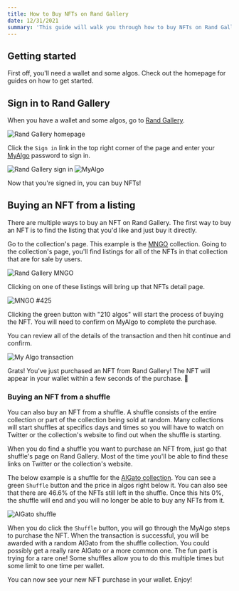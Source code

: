 ```yaml
---
title: How to Buy NFTs on Rand Gallery
date: 12/31/2021
summary: 'This guide will walk you through how to buy NFTs on Rand Gallery.'
---
```


## Getting started

First off, you'll need a wallet and some algos. Check out the <Link href="/"><a>homepage</a></Link> for guides on how to get started.

## Sign in to Rand Gallery

When you have a wallet and some algos, go to <a href='https://www.randgallery.com' target='_blank' rel='noreferrer'>Rand Gallery</a>.

![Rand Gallery homepage](/uploads/how-to-buy-nfts-on-rand-gallery/rand-gallery-homepage.png)

Click the `Sign in` link in the top right corner of the page and enter your [MyAlgo](https://myalgo.com/) password to sign in.

![Rand Gallery sign in](/uploads/how-to-buy-nfts-on-rand-gallery/sign-in.png)
![MyAlgo](/uploads/how-to-buy-nfts-on-rand-gallery/my-algo.png)

Now that you're signed in, you can buy NFTs!


## Buying an NFT from a listing

There are multiple ways to buy an NFT on Rand Gallery. The first way to buy an NFT is to find the listing that you'd like and just buy it directly.

Go to the collection's page. This example is the [MNGO](https://www.randgallery.com/collection/mngo/) collection. Going to the collection's page, you'll find listings for all of the NFTs in that collection that are for sale by users.

![Rand Gallery MNGO](/uploads/how-to-buy-nfts-on-rand-gallery/mngo.png)

Clicking on one of these listings will bring up that NFTs detail page.

![MNGO #425](/uploads/how-to-buy-nfts-on-rand-gallery/mngo-425.png)

Clicking the green button with "210 algos" will start the process of buying the NFT. You will need to confirm on MyAlgo to complete the purchase. 

You can review all of the details of the transaction and then hit continue and confirm.

![My Algo transaction](/uploads/how-to-buy-nfts-on-rand-gallery/my-algo-transaction.png)

Grats! You've just purchased an NFT from Rand Gallery! The NFT will appear in your wallet within a few seconds of the purchase. 🥳

### Buying an NFT from a shuffle

You can also buy an NFT from a shuffle. A shuffle consists of the entire collection or part of the collection being sold at random. Many collections will start shuffles at specifics days and times so you will have to watch on Twitter or the collection's website to find out when the shuffle is starting.

When you do find a shuffle you want to purchase an NFT from, just go that shuffle's page on Rand Gallery. Most of the time you'll be able to find these links on Twitter or the collection's website.

The below example is a shuffle for the [AlGato collection](https://twitter.com/AlGatoNFT). You can see a green `Shuffle` button and the price in algos right below it. You can also see that there are 46.6% of the NFTs still left in the shuffle. Once this hits 0%, the shuffle will end and you will no longer be able to buy any NFTs from it.

![AlGato shuffle](/uploads/how-to-buy-nfts-on-rand-gallery/algato-shuffle.png)

When you do click the `Shuffle` button, you will go through the MyAlgo steps to purchase the NFT. When the transaction is successful, you will be awarded with a random AlGato from the shuffle collection. You could possibly get a really rare AlGato or a more common one. The fun part is trying for a rare one! Some shuffles allow you to do this multiple times but some limit to one time per wallet.

You can now see your new NFT purchase in your wallet. Enjoy!